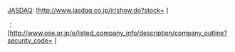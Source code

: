 [[JASDAQ]]: [http://www.jasdaq.co.jp/ir/show.do?stock={{{1}}} '''{{{1}}}''']<includeonly>{{main other|[[Category:JASDAQ證券交易所上市公司]]}}</includeonly>

{{lang|en|[[JASDAQ]]}}：[http://www.ose.or.jp/e/listed_company_info/description/company_outline?security_code={{{1}}} {{lang|en|{{{1}}}}}]<includeonly>{{main other|[[Category:JASDAQ證券交易所上市公司]]}}</includeonly>